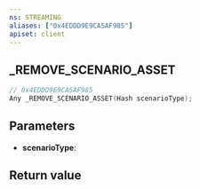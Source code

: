 ```yaml
---
ns: STREAMING
aliases: ["0x4EDDD9E9CA5AF985"]
apiset: client
---
```

## _REMOVE_SCENARIO_ASSET

```c
// 0x4EDDD9E9CA5AF985
Any _REMOVE_SCENARIO_ASSET(Hash scenarioType);
```


## Parameters
* **scenarioType**:

## Return value